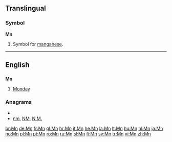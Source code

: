 {{also|.mn|MN|mn|mN}}
==Translingual==

===Symbol===
'''Mn'''

# {{element symbol}} Symbol for [[manganese]].

----

==English==

==={{abbreviation}}===
'''Mn'''

# [[Monday]]

===Anagrams===
* {{alphagram|mn}}
* [[nm#English|nm]], [[NM#English|NM]], [[N.M.#English|N.M.]]

[[br:Mn]]
[[de:Mn]]
[[fr:Mn]]
[[gl:Mn]]
[[hr:Mn]]
[[it:Mn]]
[[he:Mn]]
[[la:Mn]]
[[lt:Mn]]
[[hu:Mn]]
[[nl:Mn]]
[[ja:Mn]]
[[no:Mn]]
[[pl:Mn]]
[[pt:Mn]]
[[ro:Mn]]
[[ru:Mn]]
[[sl:Mn]]
[[fi:Mn]]
[[sv:Mn]]
[[tr:Mn]]
[[vi:Mn]]
[[zh:Mn]]